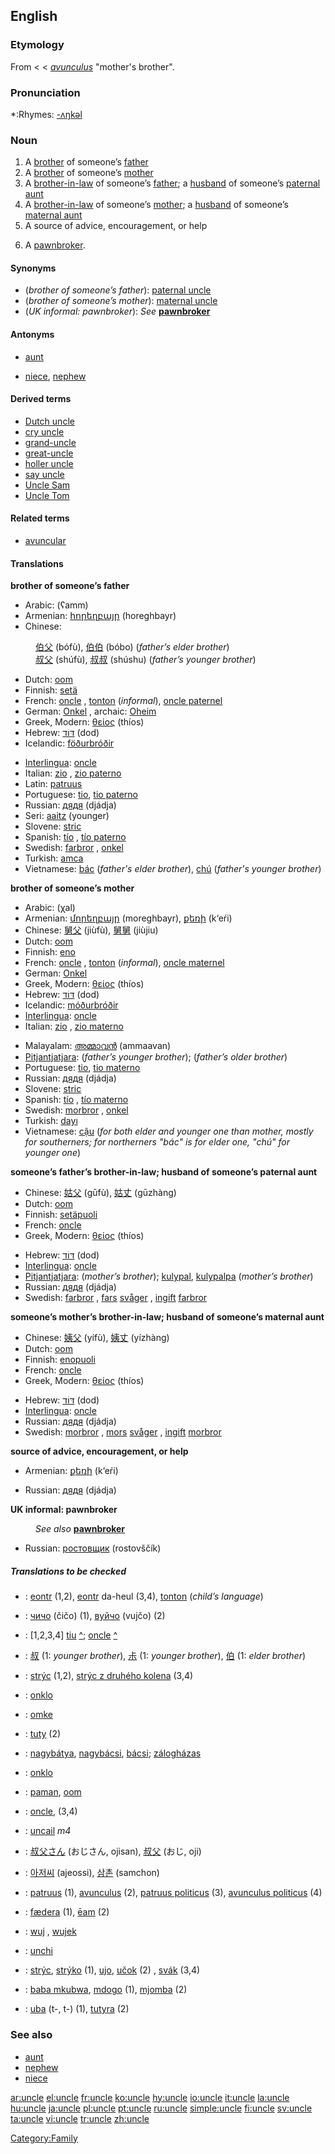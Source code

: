 ==English==

===Etymology===
From {{ME.}} < {{OF.}} < {{L.}} ''[[avunculus]]'' "mother's brother".

===Pronunciation===
*:Rhymes: [[Rhymes:English:-ʌŋkəl|-ʌŋkəl]]

===Noun===
{{en-noun}}

# A [[brother]] of someone’s [[father]]
# A [[brother]] of someone’s [[mother]]
# A [[brother-in-law]] of someone’s [[father]]; a [[husband]] of someone’s [[paternal aunt]]
# A [[brother-in-law]] of someone’s [[mother]]; a [[husband]] of someone’s [[maternal aunt]]
# A source of advice, encouragement, or help
# {{cattag|UK|informal}} A [[pawnbroker]].

====Synonyms====
*(''brother of someone’s father''): [[paternal uncle]]
*(''brother of someone’s mother''): [[maternal uncle]]
*(''UK informal: pawnbroker''): ''See'' '''[[pawnbroker]]'''

====Antonyms====
*{{italbrac|with regard to gender}} [[aunt]]
*{{italbrac|with regard to ancestry}} [[niece]], [[nephew]]

====Derived terms====
*[[Dutch uncle]]
*[[cry uncle]]
*[[grand-uncle]]
*[[great-uncle]]
*[[holler uncle]]
*[[say uncle]]
*[[Uncle Sam]]
*[[Uncle Tom]]

====Related terms====
*[[avuncular]]

====Translations====
'''brother of someone’s father'''
{{top}}
*Arabic: {{ARchar|[[عم]]}} (ʕamm) {{m}}
*Armenian: [[հորեղբայր]] (horeghbayr)
*Chinese:
: [[伯父]] (bófù), [[伯伯]] (bóbo) (''father’s elder brother'')
: [[叔父]] (shúfù), [[叔叔]] (shúshu) (''father’s younger brother'')
*Dutch: [[oom#Dutch|oom]] {{m}}
*Finnish: [[setä]]
*French: [[oncle]] {{m}}, [[tonton]] {{m}} (''informal''), [[oncle paternel]] {{m}}
*German: [[Onkel]] {{m}}, archaic: [[Oheim]] {{m}}
*Greek, Modern: [[θείος]] (thíos) {{m}}
*Hebrew: [[דוד|דּוֹד]] (dod) {{m}}
*Icelandic: [[föðurbróðir]] {{m}}
{{mid}}
*[[Interlingua]]: [[oncle]]
*Italian: [[zio]] {{m}}, [[zio paterno]] {{m}}
*Latin: [[patruus]] {{m}}
*Portuguese: [[tio]], [[tio paterno]]
*Russian: [[дядя]] (djádja) {{m}}
*Seri: [[aaitz]] (younger)
*Slovene: [[stric]] {{m}}
*Spanish: [[tío]] {{m}}, [[tío paterno]] {{m}}
*Swedish: [[farbror]] {{c}}, [[onkel]] {{c}}
*Turkish: [[amca]]
*Vietnamese: [[bác]] (''father's elder brother''), [[chú]] (''father's younger brother'')
{{bottom}}

'''brother of someone’s mother'''
{{top}}
*Arabic: {{ARchar|[[خال]]}} (χal) {{m}} 
*Armenian: [[մորեղբայր]] (moreghbayr), [[քեռի]] (k‘eŕi)
*Chinese: [[舅父]] (jiùfù), [[舅舅]] (jiùjiu)
*Dutch: [[oom#Dutch|oom]] {{m}}
*Finnish: [[eno]]
*French: [[oncle]] {{m}}, [[tonton]] {{m}} (''informal''), [[oncle maternel]] {{m}}
*German: [[Onkel]] {{m}}
*Greek, Modern: [[θείος]] (thíos) {{m}}
*Hebrew: [[דוד|דּוֹד]] (dod) {{m}}
*Icelandic: [[móðurbróðir]] {{m}}
*[[Interlingua]]: [[oncle]]
*Italian: [[zio]] {{m}}, [[zio materno]] {{m}}
{{mid}}
*Malayalam: [[അമ്മാവന്‍]] (ammaavan)
*[[Pitjantjatjara]]: {{Unicode|[[mama maḻatja]]}} (''father’s younger brother''); {{Unicode|[[mama puḻka]]}} (''father’s older brother'')
*Portuguese: [[tio]], [[tio materno]]
*Russian: [[дядя]] (djádja) {{m}}
*Slovene: [[stric]] {{m}}
*Spanish: [[tío]] {{m}}, [[tío materno]] {{m}}
*Swedish: [[morbror]] {{c}}, [[onkel]] {{c}}
*Turkish: [[dayı]]
*Vietnamese: [[cậu]] (''for both elder and younger one than mother, mostly for southerners; for northerners "bác" is for elder one, "chú" for younger one'')
{{bottom}}

'''someone’s father’s brother-in-law; husband of someone’s paternal aunt'''
{{top}}
*Chinese: [[姑父]] (gūfù), [[姑丈]] (gūzhàng)
*Dutch: [[oom#Dutch|oom]] {{m}}
*Finnish: [[setäpuoli]]
*French: [[oncle]] {{m}}
*Greek, Modern: [[θείος]] (thíos) {{m}}
{{mid}}
*Hebrew: [[דוד|דּוֹד]] (dod) {{m}}
*[[Interlingua]]: [[oncle]]
*[[Pitjantjatjara]]: {{Unicode|[[kamuṟu]]}} (''mother’s brother''); [[kulypal]], [[kulypalpa]] (''mother’s brother'')
*Russian: [[дядя]] (djádja) {{m}}
*Swedish: [[farbror]] {{c}}, [[far]]s [[svåger]] {{c}}, [[ingift]] [[farbror]] {{c}}
{{bottom}}

'''someone’s mother’s brother-in-law; husband of someone’s maternal aunt'''
{{top}}
*Chinese: [[姨父]] (yífù), [[姨丈]] (yízhàng)
*Dutch: [[oom#Dutch|oom]] {{m}}
*Finnish: [[enopuoli]]
*French: [[oncle]] {{m}}
*Greek, Modern: [[θείος]] (thíos) {{m}}
{{mid}}
*Hebrew: [[דוד|דּוֹד]] (dod) {{m}}
*[[Interlingua]]: [[oncle]]
*Russian: [[дядя]] (djádja) {{m}}
*Swedish: [[morbror]] {{c}}, [[mor]]s [[svåger]] {{c}}, [[ingift]] [[morbror]] {{c}}
{{bottom}}

'''source of advice, encouragement, or help'''
{{top}}
*Armenian: [[քեռի]] (k‘eŕi)
{{mid}}
*Russian: [[дядя]] (djádja) {{m}}
{{bottom}}

'''UK informal: pawnbroker'''
:''See also'' '''[[pawnbroker]]'''
<!--Add INFORMAL terms to this table, where these exist-->
{{top}}
{{mid}}
*Russian: [[ростовщик]] (rostovščík) {{m}}
{{bottom}}

=====Translations to be checked=====
{{checktrans}}

*{{ttbc|Breton}}: [[eontr]] {{m}} (1,2), [[eontr]] da-heul (3,4), [[tonton]] {{m}} (''child’s language'')
*{{ttbc|Bulgarian}}: [[чичо]] (čičo) {{m}} (1), [[вуйчо]] (vujčo) {{m}} (2)
*{{ttbc|Catalan}}: [1,2,3,4] [[tiu]] {{m}} [[:ca:tiu|^]]; [[oncle]] {{m}} [[:ca:oncle|^]]
*{{ttbc|CJKV Characters}}: [[叔]] (1: ''younger brother''), [[尗]] (1: ''younger brother''), [[伯]] (1: ''elder brother'')
*{{ttbc|Czech}}: [[strýc]] (1,2), [[strýc z druhého kolena]] (3,4) {{m}}
*{{ttbc|Esperanto}}: [[onklo]]
*{{ttbc|Frisian}}: [[omke]] {{m}}
*{{ttbc|Guaraní}}: [[tuty]] (2)
*{{ttbc|Hungarian}}: [[nagybátya]], [[nagybácsi]], [[bácsi]]; [[zálogházas]]
*{{ttbc|Ido}}: [[onklo]]
*{{ttbc|Indonesian}}: [[paman]], [[oom]]
*{{ttbc|Interlingua}}: [[oncle]], (3,4)
*{{ttbc|Irish}}: [[uncail]] ''m4''
*{{ttbc|Japanese}}: [[叔父さん]] (おじさん, ojisan), [[叔父]] (おじ, oji)
*{{ttbc|Korean}}: [[아저씨]] (ajeossi), [[삼촌]] (samchon)
*{{ttbc|Latin}}: [[patruus]] (1), [[avunculus]] (2), [[patruus politicus]] (3), [[avunculus politicus]] (4)
*{{ttbc|Old English}}: [[fædera]] (1), [[eam|ēam]] (2)
*{{ttbc|Polish}}: [[wuj]] {{m}}, [[wujek]] {{m}}
*{{ttbc|Romanian}}: [[unchi]] {{m}}
*{{ttbc|Slovak}}: [[strýc]], [[strýko]] (1), [[ujo]], [[učok]] (2) {{m}}, [[svák]] (3,4) {{m}}
*{{ttbc|Swahili}}: [[baba mkubwa]], [[mdogo]] (1), [[mjomba]] (2)
*{{ttbc|Tupinambá}}: [[uba]] (t-, t-) (1), [[tutyra]] (2)

===See also===
*[[aunt]]
*[[nephew]]
*[[niece]]

[[Category:Family]]

[[ar:uncle]]
[[el:uncle]]
[[fr:uncle]]
[[ko:uncle]]
[[hy:uncle]]
[[io:uncle]]
[[it:uncle]]
[[la:uncle]]
[[hu:uncle]]
[[ja:uncle]]
[[pl:uncle]]
[[pt:uncle]]
[[ru:uncle]]
[[simple:uncle]]
[[fi:uncle]]
[[sv:uncle]]
[[ta:uncle]]
[[vi:uncle]]
[[tr:uncle]]
[[zh:uncle]]
